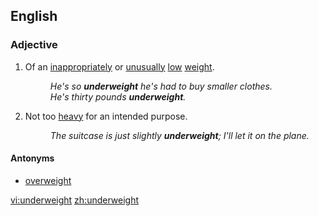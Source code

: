 ==English==
===Adjective===
{{en-adj}}
#Of an [[inappropriate]]ly or [[unusual]]ly [[low]] [[weight]].
#:''He's so '''underweight''' he's had to buy smaller clothes.''
#:''He's thirty pounds '''underweight'''.''
#Not too [[heavy]] for an intended purpose.
#:''The suitcase is just slightly '''underweight'''; I'll let it on the plane.''
====Antonyms====
*[[overweight]]

[[vi:underweight]]
[[zh:underweight]]